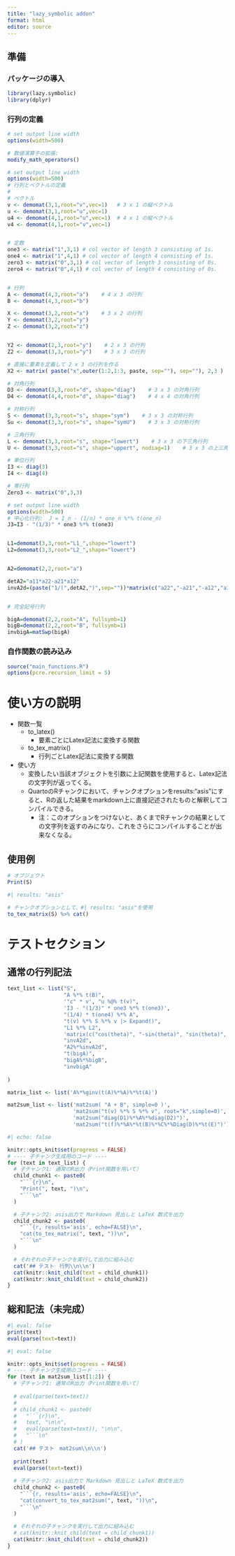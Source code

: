 ```yaml
---
title: "lazy_symbolic addon"
format: html
editor: source
---
```

  
## 準備

### パッケージの導入
```r
library(lazy.symbolic)
library(dplyr)
```


### 行列の定義
```r
# set output line width
options(width=500)

# 数値演算子の拡張:
modify_math_operators()

# set output line width
options(width=500)
# 行列とベクトルの定義
# 
# ベクトル
v <- demomat(3,1,root="v",vec=1)   # 3 x 1 の縦ベクトル
u <- demomat(3,1,root="u",vec=1)
u4 <- demomat(4,1,root="u",vec=1)  # 4 x 1 の縦ベクトル
v4 <- demomat(4,1,root="v",vec=1)


# 定数
one3 <- matrix("1",3,1) # col vector of length 3 consisting of 1s.
one4 <- matrix("1",4,1) # col vector of length 4 consisting of 1s.
zero3 <- matrix("0",3,1) # col vector of length 3 consisting of 0s.
zero4 <- matrix("0",4,1) # col vector of length 4 consisting of 0s.


# 行列
A <- demomat(4,3,root="a")    # 4 x 3 の行列
B <- demomat(4,3,root="b")

X <- demomat(3,2,root="x")    # 3 x 2 の行列
Y <- demomat(3,2,root="y")
Z <- demomat(3,2,root="z")


Y2 <- demomat(2,3,root="y")    # 2 x 3 の行列
Z2 <- demomat(3,3,root="y")    # 3 x 3 の行列

# 直接に要素を定義して 2 x 3 の行列を作る
X2 <- matrix( paste("x",outer(1:2,1:3, paste, sep=""), sep=""), 2,3 )

# 対角行列
D3 <- demomat(3,3,root="d", shape="diag")    # 3 x 3 の対角行列
D4 <- demomat(4,4,root="d", shape="diag")    # 4 x 4 の対角行列

# 対称行列
S <- demomat(3,3,root="s", shape="sym")    # 3 x 3 の対称行列
Su <- demomat(3,3,root="s", shape="symU")    # 3 x 3 の対称行列

# 三角行列
L <- demomat(3,3,root="s", shape="lowert")    # 3 x 3 の下三角行列
U <- demomat(3,3,root="s", shape="uppert", nodiag=1)    # 3 x 3 の上三角行列

# 単位行列
I3 <- diag(3)
I4 <- diag(4)

# 零行列
Zero3 <- matrix("0",3,3)

# set output line width
options(width=500)
# 中心化行列:  J = I_n - (1/n) * one_n %*% t(one_n)
J3=I3 - "(1/3)" * one3 %*% t(one3) 


L1=demomat(3,3,root="L1_",shape="lowert")
L2=demomat(3,3,root="L2_",shape="lowert")


A2=demomat(2,2,root="a")

detA2="a11*a22-a21*a12"
invA2d=(paste("1/(",detA2,")",sep=""))*matrix(c("a22","-a21","-a12","a11"),2,2)


# 完全記号行列

bigA=demomat(2,2,root="A", fullsymb=1)  
bigB=demomat(2,2,root="B", fullsymb=1)  
invbigA=matSwp(bigA)
```



### 自作関数の読み込み
```r
source("main_functions.R")
options(pcre.recursion_limit = 5)
```


<!-- # 総和記号の変換 -->
<!-- ```{r} -->
<!-- library(stringr) -->
<!-- expr <- "s(v[s1]*A[s1,j],{s1})" -->
<!-- expr <- "s(v[s1]*A[s1,j],{s1,1,ncol(A)})" -->
<!-- print(expr) -->

<!-- expr <- "A%*%X %*% Y2" %>% mat2sum(simple = 0) -->
<!-- ``` -->


# 使い方の説明

- 関数一覧
    - to_latex()
        - 要素ごとにLatex記法に変換する関数
    - to_tex_matrix()
        - 行列ごとLatex記法に変換する関数
- 使い方
    - 変換したい当該オブジェクトを引数に上記関数を使用すると、Latex記法の文字列が返ってくる。
    - QuartoのRチャンクにおいて、チャンクオプションをresults:"asis"にすると、Rの返した結果をmarkdown上に直接記述されたものと解釈してコンパイルできる。
        - 注：このオプションをつけないと、あくまでRチャンクの結果としての文字列を返すのみになり、これをさらにコンパイルすることが出来なくなる。
        
## 使用例


```r
# オブジェクト
Print(S)
```


```r
#| results: "asis"

# チャンクオプションとして、#| results: "asis"を使用
to_tex_matrix(S) %>% cat()
```




# テストセクション

## 通常の行列記法

```r
text_list <- list("S", 
                  "A %*% t(B)",
                  '"c" * v', "u %@% t(v)", 
                  'I3 - "(1/3)" * one3 %*% t(one3)',
                  "(1/4) * t(one4) %*% A",
                  "t(v) %*% S %*% v |> Expand()",
                  "L1 %*% L2",
                  'matrix(c("cos(theta)", "-sin(theta)", "sin(theta)", "cos(theta)"), 2,2, byrow=1)',
                  "invA2d",
                  "A2%*%invA2d",
                  "t(bigA)",
                  "bigA%*%bigB",
                  "invbigA"
                  
)

matrix_list <- list('A%*%ginv(t(A)%*%A)%*%t(A)')

mat2sum_list <- list('mat2sum( "A + B", simple=0 )',
                     'mat2sum("t(v) %*% S %*% v", root="k",simple=0)',
                     'mat2sum("diag(D1)%*%A%*%diag(D2)")',
                     'mat2sum("t(f)%*%A%*%t(B)%*%C%*%Diag(D)%*%t(E)")')
```


```r
#| echo: false

knitr::opts_knit$set(progress = FALSE)
# ---- 子チャンク生成用のコード ----
for (text in text_list) {
  # 子チャンク1: 通常のR出力（Print関数を用いて）
  child_chunk1 <- paste0(
    "```{r}\n",
    "Print(", text, ")\n",
    "```\n"
  )

  # 子チャンク2: asis出力で Markdown 見出しと LaTeX 数式を出力
  child_chunk2 <- paste0(
    "```{r, results='asis', echo=FALSE}\n",
    "cat(to_tex_matrix(", text, "))\n",
    "```\n"
  )

  # それぞれの子チャンクを実行して出力に組み込む
  cat('## テスト　行列\\n\\n')
  cat(knitr::knit_child(text = child_chunk1))
  cat(knitr::knit_child(text = child_chunk2))
}
```

<!-- ```{r, results='asis'} -->
<!-- #| echo: false -->

<!-- # ---- 子チャンク生成用のコード ---- -->
<!-- for (text in matrix_list) { -->
<!--   cat('## テスト 行列フル\n\n') -->
<!--   cat(text, "\\n\\n") -->
<!--   cat(to_latex(text, doller = TRUE), "\\n\\n") -->
<!-- } -->
<!-- ``` -->

## 総和記法（未完成）
```r
#| eval: false
print(text)
eval(parse(text=text))
```

```r
#| eval: false

knitr::opts_knit$set(progress = FALSE)
# ---- 子チャンク生成用のコード ----
for (text in mat2sum_list[1:2]) {
  # 子チャンク1: 通常のR出力（Print関数を用いて）
  
  # eval(parse(text=text))
  # 
  # child_chunk1 <- paste0(
  #   "```{r}\n",
  #   text, "\n\n", 
  #   eval(parse(text=text)), "\n\n",
  #   "```\n"
  # )
  cat('## テスト　mat2sum\\n\\n')
  
  print(text)
  eval(parse(text=text))
  
  # 子チャンク2: asis出力で Markdown 見出しと LaTeX 数式を出力
  child_chunk2 <- paste0(
    "```{r, results='asis', echo=FALSE}\n",
    "cat(convert_to_tex_mat2sum(", text, "))\n",
    "```\n"
  )
  
  # それぞれの子チャンクを実行して出力に組み込む
  # cat(knitr::knit_child(text = child_chunk1))
  cat(knitr::knit_child(text = child_chunk2))
}
```